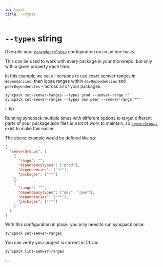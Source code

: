 ```yaml
---
id: types
title: --types
---
```



# `--types` string

<Pills optional />

Override your [`dependencyTypes`](../config/dependency-types.mdx) configuration on an ad hoc basis.

This can be used to work with every package in your monorepo, but only with a given property each
time.

In this example we set all versions to use exact semver ranges in `dependencies`, then loose ranges
within `devDependencies` and `peerDependencies` – across all of your packages:

```
syncpack set-semver-ranges --types prod --semver-range ""
syncpack set-semver-ranges --types dev,peer --semver-range "^"
```

:::tip

Running syncpack multiple times with different options to target different parts of your
package.json files is a lot of work to maintain, so [`semverGroups`](../config/semver-groups.mdx)
exist to make this easier.

The above example would be defined like so:

```json
{
  "semverGroups": [
    {
      "range": "",
      "dependencyTypes": ["prod"],
      "dependencies": ["**"],
      "packages": ["**"]
    },
    {
      "range": "^",
      "dependencyTypes": ["dev", "peer"],
      "dependencies": ["**"],
      "packages": ["**"]
    }
  ]
}
```

With this configuration in place, you only need to run syncpack once:

```
syncpack set-semver-ranges
```

You can verify your project is correct in CI via:

```
syncpack lint-semver-ranges
```

:::
